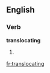 ==English==

===Verb===
'''translocating'''

# {{present participle of|translocate}}

[[fr:translocating]]